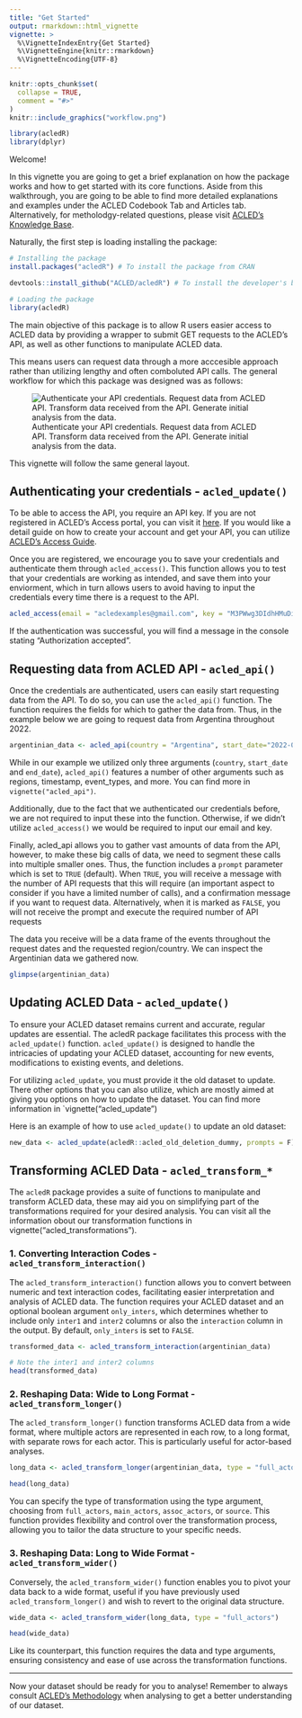 ```yaml
---
title: "Get Started"
output: rmarkdown::html_vignette
vignette: >
  %\VignetteIndexEntry{Get Started}
  %\VignetteEngine{knitr::rmarkdown}
  %\VignetteEncoding{UTF-8}
---
```



```r
knitr::opts_chunk$set(
  collapse = TRUE,
  comment = "#>"
)
knitr::include_graphics("workflow.png")
```

``` r
library(acledR)
library(dplyr)
```

Welcome! 

In this vignette you are going to get a brief explanation on how the package works and how to get started with its core functions. Aside from this walkthrough, you are going to be able to find more detailed explanations and examples under the ACLED Codebook Tab and Articles tab. Alternatively, for metholodgy-related questions, please visit [ACLED's Knowledge Base](https://acleddata.com/knowledge-base/). 

Naturally, the first step is loading installing the package:

```r

# Installing the package
install.packages("acledR") # To install the package from CRAN

devtools::install_github("ACLED/acledR") # To install the developer's branch from Github. 

# Loading the package
library(acledR)
```


The main objective of this package is to allow R users easier access to ACLED data by providing a wrapper to submit GET requests to the ACLED's API, as well as other functions to manipulate ACLED data. 

This means users can request data through a more acccesible approach rather than utilizing lengthy and often comboluted API calls. The general workflow for which this package was designed was as follows:

![Authenticate your API credentials. Request data from ACLED API. Transform data received from the API. Generate initial analysis from the data.](workflow.png)

This vignette will follow the same general layout. 

## Authenticating your credentials - `acled_update()`

To be able to access the API, you require an API key. If you are not registered in ACLED's Access portal, you can visit it [here](developer.acleddata.com). If you would like a detail guide on how to create your account and get your API, you can utilize [ACLED's Access Guide](https://acleddata.com/download/35300/). 
 
Once you are registered, we encourage you to save your credentials and authenticate them through `acled_access()`. This function allows you to test that your credentials are working as intended, and save them into your enviorment, which in turn allows users to avoid having to input the credentials every time there is a request to the API. 

```r
acled_access(email = "acledexamples@gmail.com", key = "M3PWwg3DIdhHMuDiilp5") #  This is an example, you will need to input your credentials.
```

If the authentication was successful, you will find a message in the console stating "Authorization accepted". 

## Requesting data from ACLED API - `acled_api()`

Once the credentials are authenticated, users can easily start requesting data from the API. To do so, you can use the `acled_api()` function. The function requires the fields for which to gather the data from. Thus, in the example below we are going to request data from Argentina throughout 2022. 

```r
argentinian_data <- acled_api(country = "Argentina", start_date="2022-01-01",end_date = "2022-12-31", prompt=F)
```

While in our example we utilized only three arguments (`country`, `start_date` and `end_date`), `acled_api()` features a number of other arguments such as regions, timestamp, event_types, and more. You can find more in `vignette("acled_api")`.

Additionally, due to the fact that we authenticated our credentials before, we are not required to input these into the function. Otherwise, if we didn't utilize `acled_access()` we would be required to input our email and key. 

Finally, acled_api allows you to gather vast amounts of data from the API, however, to make these big calls of data, we need to segment these calls into multiple smaller ones. Thus, the function includes a `prompt` parameter which is set to `TRUE` (default). When `TRUE`, you will receive a message with the number of API requests that this will require (an important aspect to consider if you have a limited number of calls), and a confirmation message if you want to request data. Alternatively, when it is marked as `FALSE`, you will not receive the prompt and execute the required number of API requests

The data you receive will be a data frame of the events throughout the request dates and the requested region/country. We can inspect the Argentinian data we gathered now. 

```r
glimpse(argentinian_data)
```


## Updating ACLED Data - `acled_update()`

To ensure your ACLED dataset remains current and accurate, regular updates are essential. The acledR package facilitates this process with the `acled_update()` function. `acled_update()` is designed to handle the intricacies of updating your ACLED dataset, accounting for new events, modifications to existing events, and deletions.

For utilizing `acled_update`, you must provide it the old dataset to update. There other options that you can also utilize, which are mostly aimed at giving you options on how to update the dataset. You can find more information in `vignette("acled_update")

Here is an example of how to use `acled_update()` to update an old dataset:

```r
new_data <- acled_update(acledR::acled_old_deletion_dummy, prompts = F)
```

## Transforming ACLED Data - `acled_transform_*`

The `acledR` package provides a suite of functions to manipulate and transform ACLED data, these may aid you on simplifying part of the transformations required for your desired analysis. You can visit all the information obout our transformation functions in vignette("acled_transformations").

### 1. Converting Interaction Codes - `acled_transform_interaction()`

The `acled_transform_interaction()` function allows you to convert between numeric and text interaction codes, facilitating easier interpretation and analysis of ACLED data. The function requires your ACLED dataset and an optional boolean argument `only_inters`, which determines whether to include only `inter1` and `inter2` columns or also the `interaction` column in the output. By default, `only_inters` is set to `FALSE`.

```r
transformed_data <- acled_transform_interaction(argentinian_data)

# Note the inter1 and inter2 columns
head(transformed_data)
```

### 2. Reshaping Data: Wide to Long Format - `acled_transform_longer()`

The `acled_transform_longer()` function transforms ACLED data from a wide format, where multiple actors are represented in each row, to a long format, with separate rows for each actor. This is particularly useful for actor-based analyses.

```r
long_data <- acled_transform_longer(argentinian_data, type = "full_actors")

head(long_data)
```

You can specify the type of transformation using the type argument, choosing from `full_actors`, `main_actors`, `assoc_actors`, or `source`. This function provides flexibility and control over the transformation process, allowing you to tailor the data structure to your specific needs.

### 3. Reshaping Data: Long to Wide Format - `acled_transform_wider()`

Conversely, the `acled_transform_wider()` function enables you to pivot your data back to a wide format, useful if you have previously used `acled_transform_longer()` and wish to revert to the original data structure.

```r
wide_data <- acled_transform_wider(long_data, type = "full_actors")

head(wide_data)
```

Like its counterpart, this function requires the data and type arguments, ensuring consistency and ease of use across the transformation functions.

----

Now your dataset should be ready for you to analyse! Remember to always consult [ACLED's Methodology](https://acleddata.com/resources/) when analysing to get a better understanding of our dataset. 
